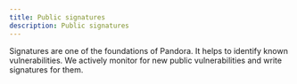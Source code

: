 ```yaml
---
title: Public signatures
description: Public signatures
---
```


<PageDescription>

Signatures are one of the foundations of Pandora. It helps to identify known vulnerabilities. We actively monitor for new public vulnerabilities and write signatures for them.

</PageDescription>
